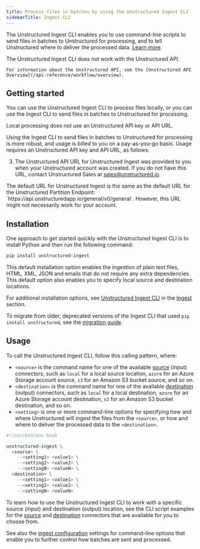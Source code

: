 ```yaml
---
title: Process files in batches by using the Unstructured Ingest CLI
sidebarTitle: Ingest CLI
---
```


The Unstructured Ingest CLI enables you to use command-line scripts to send files in batches to Unstructured for processing, and to tell Unstructured where to deliver the processed data. [Learn more](/ingestion/overview#unstructured-ingest-cli).

<Note>
    The Unstructured Ingest CLI does not work with the Unstructured API.

    For information about the Unstructured API, see the [Unstructured API Overview](/api-reference/workflow/overview).
</Note>

## Getting started


You can use the Unstructured Ingest CLI to process files locally, or you can use the Ingest CLI to send files in batches to Unstructured for processing.

Local processing does not use an Unstructured API key or API URL.

Using the Ingest CLI to send files in batches to Unstructured for processing is more robust, and usage is billed to you on a pay-as-you-go basis. Usage requires an Unstructured API key and API URL, as follows:

<GetStartedSimpleAPIOnly />

3. The Unstructured API URL for Unstructured Ingest was provided to you when your Unstructured account was created. 
   If you do not have this URL, contact Unstructured Sales at [sales@unstructured.io](mailto:sales@unstructured.io).

  <Note>
      The default URL for Unstructured Ingest is the same as the default URL for the Unstructured Partition Endpoint: `https://api.unstructuredapp.io/general/v0/general`. However, 
      this URL might not necessarily work for your account.
  </Note>

## Installation 

One approach to get started quickly with the Unstructured Ingest CLI is to install Python and then run the following command:

```bash
pip install unstructured-ingest
```

This default installation option enables the ingestion of plain text files, HTML, XML, JSON and emails that do not require any extra dependencies. This default option also enables you to specify local source and destination locations.


<AdditionalIngestDependencies />

For additional installation options, see [Unstructured Ingest CLI](/ingestion/overview#unstructured-ingest-cli) in the [Ingest](/ingestion/overview) section.

<Info>To migrate from older, deprecated versions of the Ingest CLI that used `pip install unstructured`, see the [migration guide](/ingestion/overview#migration-guide).</Info>

## Usage

To call the Unstructured Ingest CLI, follow this calling pattern, where:

- `<source>` is the command name for one of the available [source](/ingestion/source-connectors/overview) (input) connectors, such as `local` for a local source location, `azure` for an Azure Storage account source, `s3` for an Amazon S3 bucket source, and so on.
- `<destination>` is the command name for one of the available [destination](/ingestion/destination-connectors/overview) (output) connectors, such as `local` for a local destination, `azure` for an Azure Storage account destination, `s3` for an Amazon S3 bucket destination, and so on.
- `<setting>` is one or more command-line options for specifying how and where Unstructured will ingest the files from the `<source>`, or how and where to deliver the processed data to the `<destination>`. 

```bash CLI
#!/usr/bin/env bash

unstructured-ingest \
  <source> \
    --<setting1> <value1> \
    --<setting2> <value2> \
    --<settingN> <valueN> \
  <destination> \
    --<setting1> <value1> \
    --<setting2> <value2> \
    --<settingN> <valueN>
```

To learn how to use the Unstructured Ingest CLI to work with a specific source (input) and destination (output) location, see the CLI script examples for the [source](/ingestion/source-connectors/overview) and [destination](/ingestion/destination-connectors/overview) connectors that are available for you to choose from.

See also the [ingest configuration](/ingestion/ingest-configuration/overview) settings for command-line options that enable you to further control how batches are sent and processed.